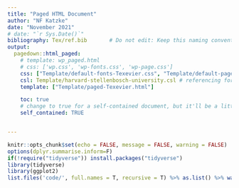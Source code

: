 ```yaml
---
title: "Paged HTML Document"
author: "NF Katzke"
date: "November 2021"
# date: "`r Sys.Date()`"
bibliography: Tex/ref.bib       # Do not edit: Keep this naming convention and location.
output:
  pagedown::html_paged:
    # template: wp_paged.html
    # css: ['wp.css', 'wp-fonts.css', 'wp-page.css']
    css: ["Template/default-fonts-Texevier.css", "Template/default-page-Texevier.css", "Template/default-Texevier.css"]
    csl: Template/harvard-stellenbosch-university.csl # referencing format used.
    template: ["Template/paged-Texevier.html"]

    toc: true
    # change to true for a self-contained document, but it'll be a litte slower for Pandoc to render
    self_contained: TRUE


---
```


```r
knitr::opts_chunk$set(echo = FALSE, message = FALSE, warning = FALSE)
options(dplyr.summarise.inform=F)
if(!require("tidyverse")) install.packages("tidyverse")
library(tidyverse)
library(ggplot2)
list.files('code/', full.names = T, recursive = T) %>% as.list() %>% walk(~source(.))
```







